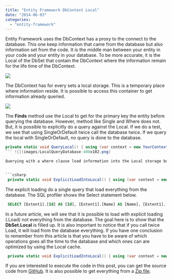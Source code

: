 ```yaml
---
title: "Entity Framework DbContext Local"
date: "2014-06-03"
categories: 
  - "entity-framework"
---
```


Entity Framework uses the DbContext has a proxy to the connect to the database. This one keep information that came from the database but also information set from the code. It is the middle man between your entity in your code and your entity in your database. To be more accurate, it is the Local of the DbSet that contain the DbContext where the information remain for the life time of the DbContext.

![](images/CodeDbContextDataBase-400x152.png)

The DbContext has for every sets a local storage. This is a temporary place where information reside. It is possible to access this container to get information already queried.

![](images/DbContextDbSetLocal.png)

The **Finds** method use the Local to get for the primary key the entity before querying the database. However, method like Single and Where does not. But, it is possible to explicitly do a query against the Local. If we do a test, we see that using SingleOrDefault twice call the database twice. If we query the local with SingleOrDefault, no query is done to the database.

```csharp
private static void QueryLocal() { using (var context = new YourContext()) { Console.WriteLine(context.Persons.Local.Count); //0 var newPerson = new Person { Id = 500, Name = "New Person", BirthDate = new DateTime(2000, 1, 2) }; context.Persons.Add(newPerson); Console.WriteLine(context.Persons.Local.Count); //1 var person = context.Persons.SingleOrDefault(d => d.Id == 1); //Query the database Console.WriteLine(context.Persons.Local.Count); //2 var person2 = context.Persons.SingleOrDefault(d => d.Id == 1); //Query the database again Console.WriteLine(context.Persons.Local.Count); //2 var person3 = context.Persons.Local.SingleOrDefault(d => d.Id == 1); //Does not query the database Console.WriteLine(context.Persons.Local.Count); //2 } } 
``` ![](images/LocalQueryDatabase-400x102.png)

Querying with a where clause load information into the Local storage but does not load everything. If you want to load all entities into your local you can use **explicit loading**.


```csharp
 private static void ExplicitLoadIntoLocal() { using (var context = new YourContext()) { Console.WriteLine(context.Persons.Local.Count); //0 context.Persons.Load(); Console.WriteLine(context.Persons.Local.Count); //1 } } 
```

The explicit loading do a single query that load everything from the database. The SQL profiler shows the Select statement below.


```sql
 SELECT [Extent1].[Id] AS [Id], [Extent1].[Name] AS [Name], [Extent1].[BirthDate] AS [BirthDate], [Extent1].[Person_Id] AS [Person_Id], [Extent1].[Residence_Id] AS [Residence_Id], [Extent1].[House_Id] AS [House_Id] FROM [dbo].[People] AS [Extent1] 
```


In a future article, we will see that it is possible to load with explicit loading (.Load) not everything from the database. The goal here is to show that the **DbSet.Local** is filled up. It is also important to notice that if you call twice Load, it will load from the database everything. If you have one conclusion to remember from this article is that you have to be aware of which operations goes all the time to the database and which ones can are optimized by using the Local cache.


```csharp
 private static void ExplicitLoadIntoLocal() { using (var context = new YourContext()) { Console.WriteLine(context.Persons.Local.Count); //0 context.Persons.Load(); Console.WriteLine(context.Persons.Local.Count); //1 context.Persons.Load(); //Call the database one more time } } 
```

If you are interested to execute the code in this post, you can get the source code from [GitHub](https://github.com/MrDesjardins/EntityFrameworkTestConsole/tree/03c185dbdee97a0b13e0f515a07cebf7444fcec2). It is also possible to get everything from a [Zip file](https://github.com/MrDesjardins/EntityFrameworkTestConsole/archive/03c185dbdee97a0b13e0f515a07cebf7444fcec2.zip).
